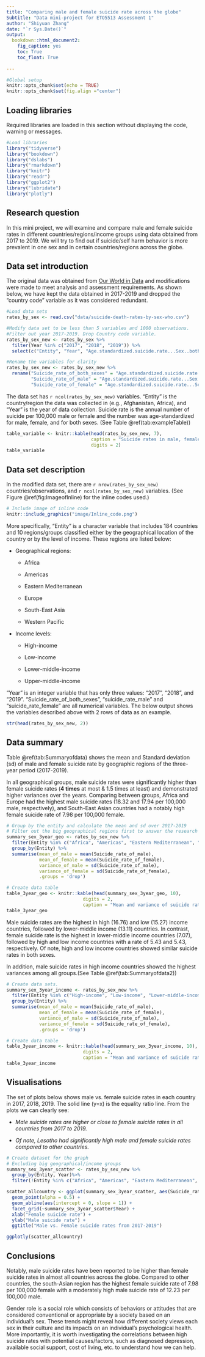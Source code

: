 ```yaml
---
title: "Comparing male and female suicide rate across the globe"
Subtitle: "Data mini-project for ETO5513 Assessment 1"
author: "Shiyuan Zhang"
date: "`r Sys.Date()`"
output:
  bookdown::html_document2:
    fig_caption: yes
    toc: True
    toc_float: True
  
---
```

```r
#Global setup
knitr::opts_chunk$set(echo = TRUE)
knitr::opts_chunk$set(fig.align ="center")

```

## Loading libraries
Required libraries are loaded in this section without displaying the code, warning or messages.

```r

#Load libraries
library("tidyverse")
library("bookdown")
library("dslabs")
library("rmarkdown")
library("knitr")
library("readr")
library("ggplot2")
library("lubridate")
library("plotly")

```

## Research question
In this mini project, we will examine and compare male and female suicide rates in different countries/regions/income groups using data obtained from 2017 to 2019. We will try to find out if suicide/self harm behavior is more prevalent in one sex and in certain countries/regions across the globe. 

## Data set introduction
The original data was obtained from [Our World in Data](https://ourworldindata.org/suicide?insight=suicide-rates-rise-with-age#key-insights-on-suicide) and modifications were made to meet analysis and assessment requirements. As shown below, we have kept the data obtained in 2017-2019 and dropped the "country code" variable as it was considered redundant.

```r

#Load data sets
rates_by_sex <- read.csv("data/suicide-death-rates-by-sex-who.csv")

#Modify data set to be less than 5 variables and 1000 observations.
#Filter out year 2017-2019. Drop Country code variable.
rates_by_sex_new <- rates_by_sex %>%
  filter(Year %in% c("2017", "2018", "2019")) %>%
  select(c("Entity", "Year", "Age.standardized.suicide.rate...Sex..both.sexes", "Age.standardized.suicide.rate...Sex..male", "Age.standardized.suicide.rate...Sex..female"))

#Rename the variables for clarity
rates_by_sex_new <- rates_by_sex_new %>%
  rename("Suicide_rate_of_both_sexes" = "Age.standardized.suicide.rate...Sex..both.sexes",
         "Suicide_rate_of_male" = "Age.standardized.suicide.rate...Sex..male",
         "Suicide_rate_of_female" = "Age.standardized.suicide.rate...Sex..female")
```

The data set has `r ncol(rates_by_sex_new)` variables. "Entity" is the country/region the data was collected in (e.g., Afghanistan, Africa), and "Year" is the year of data collection. Suicide rate is the annual number of suicide per 100,000 male or female and the number was age-standardized for male, female, and for both sexes. (See Table \@ref(tab:exampleTable))

```r
table_variable <- knitr::kable(head(rates_by_sex_new, 7),
                               caption = "Suicide rates in male, female, and both sexes by countries/regions",
                               digits = 2)
table_variable
```

## Data set description

In the modified data set, there are `r nrow(rates_by_sex_new)` countries/observations, and `r ncol(rates_by_sex_new)` variables. (See Figure \@ref(fig:ImageofInline) for the inline codes used.)

```r
# Include image of inline code
knitr::include_graphics("image/Inline_code.png")
```

More specifically, "Entity" is a character variable that includes 184 countries and 10 regions/groups classified either by the geographical location of the country or by the level of income. These regions are listed below:

- Geographical regions:

  - Africa

  - Americas

  - Eastern Mediterranean
  
  - Europe

  -	South-East Asia

  - Western Pacific

- Income levels:

  - High-income
  
  - Low-income

  - Lower-middle-income

  - Upper-middle-income

"Year" is an integer variable that has only three values: "2017", "2018", and "2019".
"Suicide_rate_of_both_sexes", "suicide_rate_male" and "suicide_rate_female" are all numerical variables. The below output shows the variables described above with 2 rows of data as an example.

```r
str(head(rates_by_sex_new, 2))
```

## Data summary
Table \@ref(tab:Summaryofdata) shows the mean and Standard deviation (sd) of male and female suicide rate by geographic regions of the three-year period (2017-2019).

In all geographical groups, male suicide rates were significantly higher than female suicide rates (__4 times__ at most & 1.5 times at least) and demonstrated higher variances over the years. Comparing between groups, Africa and Europe had the highest male suicide rates (18.32 and 17.94 per 100,000 male, respectively), and South-East Asian countries had a notably high female suicide rate of 7.98 per 100,000 female.

```r
# Group by the entity and calculate the mean and sd over 2017-2019
# Filter out the big geographical regions first to answer the research question.
summary_sex_3year_geo <- rates_by_sex_new %>%
  filter(Entity %in% c("Africa", "Americas", "Eastern Mediterranean", "Europe", "South-East Asia", "Western Pacific")) %>%
  group_by(Entity) %>%
  summarise(mean_of_male = mean(Suicide_rate_of_male),
            mean_of_female = mean(Suicide_rate_of_female),
            variance_of_male = sd(Suicide_rate_of_male),
            variance_of_female = sd(Suicide_rate_of_female),
            .groups = 'drop')

# Create data table
table_3year_geo <- knitr::kable(head(summary_sex_3year_geo, 10),
                            digits = 2,
                            caption = "Mean and variance of suicide rates (per 100,000 male or female) of male and female by geographical location")
table_3year_geo
```

Male suicide rates are the highest in high (16.76) and low (15.27) income countries, followed by lower-middle income (13.11) countries. In contrast, female suicide rate is the highest in lower-middle income countries (7.07), followed by high and low income countries with a rate of 5.43 and 5.43, respectively. Of note, high and low income countries showed similar suicide rates in both sexes. 

In addition, male suicide rates in high income countries showed the highest variances among all groups.(See Table \@ref(tab:Summaryofdata2))

```r
# Create data sets.
summary_sex_3year_income <- rates_by_sex_new %>%
  filter(Entity %in% c("High-income", "Low-income", "Lower-middle-income", "Upper-middle-income")) %>%
  group_by(Entity) %>%
  summarise(mean_of_male = mean(Suicide_rate_of_male),
            mean_of_female = mean(Suicide_rate_of_female),
            variance_of_male = sd(Suicide_rate_of_male),
            variance_of_female = sd(Suicide_rate_of_female),
            .groups = 'drop')

# Create data table
table_3year_income <- knitr::kable(head(summary_sex_3year_income, 10),
                            digits = 2,
                            caption = "Mean and variance of suicide rates (per 100,000 male or female) of male and female by income level")
table_3year_income

```



## Visualisations
The set of plots below shows male vs. female suicide rates in each country in 2017, 2018, 2019. The solid line (y=x) is the equality ratio line. From the plots we can clearly see:

 - _Male suicide rates are higher or close to female suicide rates in all countries from 2017 to 2019._
 
 - _Of note, Lesotho had significantly high male and female suicide rates compared to other countries._

```r
# Create dataset for the graph
# Excluding big geographical/income groups
summary_sex_3year_scatter <- rates_by_sex_new %>%
  group_by(Entity, Year)%>%
  filter(!Entity %in% c("Africa", "Americas", "Eastern Mediterranean", "Europe", "South-East Asia", "Western Pacific", "High-income", "Low-income", "Lower-middle-income", "Upper-middle-income"))

scatter_allcountry <- ggplot(summary_sex_3year_scatter, aes(Suicide_rate_of_female, Suicide_rate_of_male, label = Entity)) +
  geom_point(alpha = 0.5) +
  geom_abline(aes(intercept = 0, slope = 1)) +
  facet_grid(~summary_sex_3year_scatter$Year) +
  xlab("Female suicide rate") +
  ylab("Male suicide rate") +
  ggtitle("Male vs. Female suicide rates from 2017-2019")

ggplotly(scatter_allcountry)
```

## Conclusions
Notably, male suicide rates have been reported to be higher than female suicide rates in almost all countries across the globe. Compared to other countries, the south-Asian region has the highest female suicide rate of 7.98 per 100,000 female with a moderately high male suicide rate of 12.23 per 100,000 male.

Gender role is a social role which consists of behaviors or attitudes that are considered conventional or appropriate by a society based on an individual's sex. These trends might reveal how different society views each sex in their culture and its impacts on an individual's psychological health. More importantly, it is worth investigating the correlations between high suicide rates with potential causes/factors, such as diagnosed depression, available social support, cost of living, etc. to understand how we can help.

